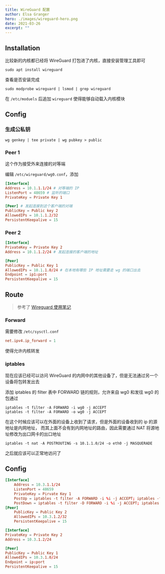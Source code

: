 ```yaml
---
title: WireGuard 配置
author: Elsa Granger
hero: ./images/wireguard-hero.png
date: 2021-03-26
excerpt: ""
---
```


## Installation

比较新的内核都已经将 WireGuard 打包进了内核，直接安装管理工具即可

```shell
sudo apt install wireguard
```

查看是否安装完成

```
sudo modprobe wireguard | lsmod | grep wireguard
```

在 `/etc/moduels` 后追加 `wireguard` 使得能够自动载入内核模块

## Config

### 生成公私钥

```shell
wg genkey | tee private | wg pubkey > public
```

### Peer 1

这个作为接受外来连接的对等端

编辑 `/etc/wireguard/wg0.conf`，添加

```conf
[Interface]
Address = 10.1.1.1/24 # 对等端的 IP
ListenPort = 48659 # 监听的端口
PrivateKey = Private Key 1

[Peer] # 发起连接到这个客户端的对端
PublicKey = Public key 2
AllowedIPs = 10.1.1.2/32
PersistentKeepalive = 15
```

### Peer 2

```conf
[Interface]
PrivateKey = Private Key 2
Address = 10.1.1.2/24 # 发起连接的客户端的地址

[Peer]
PublicKey = Public Key 1
AllowedIPs = 10.1.1.0/24 # 在本地有哪些 IP 地址需要走 wg 的端口出去
Endpoint = ip1:port
PersistentKeepalive = 15
```

## Route

> 参考了 [Wireguard 使用笔记](https://gobomb.github.io/post/wireguard-notes/)

### Forward

需要修改 `/etc/sysctl.conf`

```conf
net.ipv4.ip_forward = 1
```

使得允许内核转发

### iptables

现在应该已经可以访问 WireGuard 的内网中的其他设备了，但是无法通过另一个设备将包转发出去

添加 iptables 的 filter 表中 FORWARD 链的规则，允许来自 wg0 和发往 wg0 的包通过

```shell
iptables -t filter -A FORWARD -i wg0 -j ACCEPT
iptables -t filter -A FORWARD -o wg0 -j ACCEPT
```

在这个时候应该可以在外面的设备上收到了请求，但是外面的设备收到的 ip 的源地址是内网地址，
而其上面不会有到内网地址的路由，因此需要通过 NAT 将源地址修改为出口网卡的出口地址

```shell
iptables -t nat -A POSTROUTING -s 10.1.1.0/24 -o eth0 -j MASQUERADE
```

之后就应该可以正常地访问了

## Config

```conf
[Interface]
    Address = 10.3.1.1/24
    ListenPort = 48659
    PrivateKey = Pirvate Key 1
    PostUp = iptables -t filter -A FORWARD -i %i -j ACCEPT; iptables -t filter -A FORWARD -o %i -j ACCEPT; iptables -t nat -A POSTROUTING -s 10.3.1.0/24 -o wlan0 -j MASQUERADE
    PostDown = iptables -t filter -D FORWARD -i %i -j ACCEPT; iptables -t filter -D FORWARD -o %i -j ACCEPT; iptables -t nat -D POSTROUTING -s 10.3.1.0/24 -o wlan0 -j MASQUERADE
[Peer]
    PublicKey = Public Key 2
    AllowedIPs = 10.3.1.2/32
    PersistentKeepalive = 15
```

```conf
[Interface]
PrivateKey = Private Key 2
Address = 10.3.1.2/24

[Peer]
PublicKey = Public Key 1
AllowedIPs = 10.3.1.0/24
Endpoint = ip:port
PersistentKeepalive = 15
```

